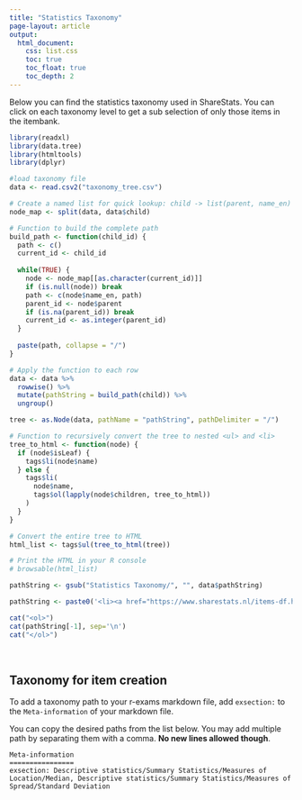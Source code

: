 ```yaml
---
title: "Statistics Taxonomy"
page-layout: article
output:
  html_document:
    css: list.css
    toc: true
    toc_float: true
    toc_depth: 2
---
```


Below you can find the statistics taxonomy used in ShareStats. You can click on each taxonomy level to get a sub selection of only those items in the itembank.

```r
library(readxl)
library(data.tree)
library(htmltools)
library(dplyr)

#load taxonomy file
data <- read.csv2("taxonomy_tree.csv")

# Create a named list for quick lookup: child -> list(parent, name_en)
node_map <- split(data, data$child)

# Function to build the complete path
build_path <- function(child_id) {
  path <- c()
  current_id <- child_id
  
  while(TRUE) {
    node <- node_map[[as.character(current_id)]]
    if (is.null(node)) break
    path <- c(node$name_en, path)
    parent_id <- node$parent
    if (is.na(parent_id)) break
    current_id <- as.integer(parent_id)
  }
  
  paste(path, collapse = "/")
}

# Apply the function to each row
data <- data %>%
  rowwise() %>%
  mutate(pathString = build_path(child)) %>%
  ungroup()

tree <- as.Node(data, pathName = "pathString", pathDelimiter = "/")

# Function to recursively convert the tree to nested <ul> and <li>
tree_to_html <- function(node) {
  if (node$isLeaf) {
    tags$li(node$name)
  } else {
    tags$li(
      node$name,
      tags$ol(lapply(node$children, tree_to_html))
    )
  }
}

# Convert the entire tree to HTML
html_list <- tags$ul(tree_to_html(tree))

# Print the HTML in your R console
# browsable(html_list)
```

```r
pathString <- gsub("Statistics Taxonomy/", "", data$pathString)

pathString <- paste0('<li><a href="https://www.sharestats.nl/items-df.html?query=', pathString,'">', pathString, '</a></li>')

cat("<ol>")
cat(pathString[-1], sep='\n')
cat("</ol>")
```
<br>

## Taxonomy for item creation

To add a taxonomy path to your r-exams markdown file, add `exsection:` to the `Meta-information` of your markdown file.

You can copy the desired paths from the list below. You may add multiple path by separating them with a comma. **No new lines allowed though**.

```{}
Meta-information
================
exsection: Descriptive statistics/Summary Statistics/Measures of Location/Median, Descriptive statistics/Summary Statistics/Measures of Spread/Standard Deviation
```
